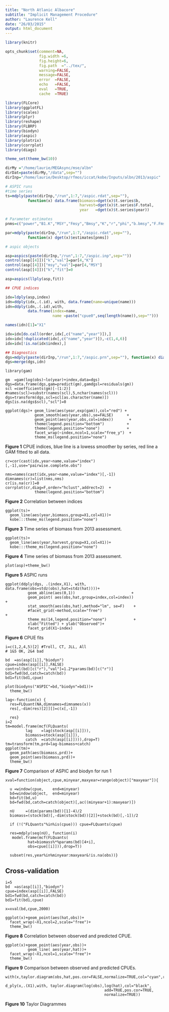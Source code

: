 ```yaml
---
title: "North Atlanic Albacore"
subtitle: "Implicit Management Procedure"
author: "Laurence Kell"
date: "26/03/2015"
output: html_document
---
```


```r
library(knitr)

opts_chunk$set(comment=NA, 
               fig.width =6, 
               fig.height=6,
               fig.path  ="../tex/",
               warning=FALSE, 
               message=FALSE, 
               error  =FALSE, 
               echo   =FALSE, 
               eval   =TRUE,
               cache  =TRUE)
```

```r
library(FLCore)
library(ggplotFL)
library(scales)
library(plyr)
library(reshape)
library(FLBRP)
library(biodyn)
library(aspic)
library(plotrix)
library(corrplot)
library(diags)

theme_set(theme_bw(10))

dirMy ="/home/laurie/MEGAsync/mse/albn"
dirDat=paste(dirMy,"/data",sep="")
dirInp="/home/laurie/Desktop/rfmos/iccat/kobe/Inputs/albn/2013/aspic"
```

```r
# ASPIC runs
#time series 
ts=mdply(paste(dirInp,"/run",1:7,"/aspic.rdat",sep=""),
          function(x) data.frame(biomass=dget(x)$t.series$b,
                                 harvest=dget(x)$t.series$F.total,
                                 year   =dget(x)$t.series$year))
```

```r
# Parameter estimates
pnms=c("power","B1.K","MSY","Fmsy","Bmsy","K","r","phi","b.bmsy","F.Fmsy","yield.eq")

par=mdply(paste(dirInp,"/run",1:7,"/aspic.rdat",sep=""),
          function(x) dget(x)$estimates[pnms])
```

```r
# aspic objects

asp=aspics(paste(dirInp,"/run",1:7,"/aspic.inp",sep=""))
control(asp[[4]])["k","val"]=par[4,"K"]
control(asp[[4]])["msy","val"]=par[4,"MSY"]
control(asp[[4]])["k","fit"]=0

asp=aspics(llply(asp,fit))
```

```r
## CPUE indices

idx=ldply(asp,index)
idn=ddply(idx,.(.id), with, data.frame(name=unique(name)))
idn=ddply(idn,.(.id),with, 
          data.frame(index=name,
                     name =paste("cpue0",seq(length(name)),sep="")))

names(idn)[1]="X1"

idx=idx[do.call(order,idx[,c("name","year")]),]
idx=idx[!duplicated(idx[,c("name","year")]),-c(1,4,6)]
idx=idx[!is.na(idx$index),]

## Diagnostics
dgs=mdply(paste(dirInp,"/run",1:7,"/aspic.prn",sep=""), function(x) diags(x,"aspic"))
dgs=merge(dgs,idn)
```

```rabn-imp-cpue
library(gam)

gm  =gam(log(obs)~lo(year)+index,data=dgs)
dgs=data.frame(dgs,gam=predict(gm),gamdgsl=residuals(gm))
scl =coefficients(gm)[-(1:2)]
#names(scl)=substr(names(scl),5,nchar(names(scl)))
dgs=transform(dgs,scl=scl[as.character(name)])
dgs[is.na(dgs$scl),"scl"]=0

ggplot(dgs)+ geom_line(aes(year,exp(gam)),col="red") +
             geom_smooth(aes(year,obs),se=FALSE)      +           
             geom_point(aes(year,obs,col=index))       +
             theme(legend.position="bottom")          +
             theme(legend.position="none")            +
             facet_wrap(~index,ncol=1,scale="free_y")  +
             theme_ms(legend.position="none")
```

**Figure 1** CPUE indices, blue line is a lowess smoother by series, red line a GAM fitted to all data.

```rabn-imp-cpueCor
cr=cor(cast(idx,year~name,value="index")[,-1],use="pairwise.complete.obs")

nms=names(cast(idx,year~name,value="index")[,-1])
dimnames(cr)=list(nms,nms)
cr[is.na(cr)]=0
corrplot(cr,diag=F,order="hclust",addrect=2)  +          
             theme(legend.position="bottom")  
```

**Figure 2** Correlation between indices


```rabn-imp-tsB
ggplot(ts)+
  geom_line(aes(year,biomass,group=X1,col=X1))+
  kobe:::theme_ms(legend.position="none")
```

**Figure 3** Time series of biomass from 2013 assessment.


```rabn-imp-tsF
ggplot(ts)+
  geom_line(aes(year,harvest,group=X1,col=X1))+
  kobe:::theme_ms(legend.position="none")
```

**Figure 4** Time series of biomass from 2013 assessment.


```rabn-imp-aspic
plot(asp)+theme_bw()
```

**Figure 5** ASPIC runs


```rabn-imp-diags
ggplot(ddply(dgs, .(index,X1), with, data.frame(obs=stdz(obs),hat=stdz(hat))))+
          geom_abline(aes(0,1))                         +
          geom_point( aes(obs,hat,group=index,col=index))                     +
          stat_smooth(aes(obs,hat),method="lm", se=F)    +
          #facet_grid(~method,scale="free")                                   +
          theme_ms(14,legend.position="none")            +
          xlab("Fitted") + ylab("Observed")+
          facet_grid(X1~index)
```

**Figure 6** CPUE fits


```rabn-imp-cf
i=c(1,2,4,5)[2] #Troll, CT, JLL, All
# 1&5 OK, 2&4 bad

bd  =as(asp[[i]],"biodyn")
cpue=index(asp[[i]],FALSE)
control(bd)[c("r"),"val"]=1.2*params(bd)[c("r")]
bd1=fwd(bd,catch=catch(bd))
bd1=fit(bd1,cpue)

plot(biodyns("ASPIC"=bd,"biodyn"=bd1))+
  theme_bw()
```


```rabn-imp-aspicOps
lag<-function(x) {
  res=FLQuant(NA,dimnames=dimnames(x))
  res[,-dim(res)[2]][]=c(x[,-1])
  
  res}
i=2
tm=model.frame(mcf(FLQuants(
         lag    =lag(stock(asp[[i]])),
         biomass=stock(asp[[i]]),
         catch  =catch(asp[[i]]))),drop=T)
tm=transform(tm,prd=lag-biomass+catch)
ggplot(tm)+
  geom_path(aes(biomass,prd))+
  geom_point(aes(biomass,prd))+
  theme_bw()
```

**Figure 7** Comparison of ASPIC and biodyn for run 1

```rabn-imp-xval
xval=function(object,cpue,minyear,maxyear=range(object)["maxyear"]){

  u =window(cpue,    end=minyear)
  bd=window(object,  end=minyear)
  bd=fit(bd,u)
  bd=fwd(bd,catch=catch(object)[,ac((minyear+1):maxyear)])
  
  nU     =(dim(params(bd))[1]-4)/2
  biomass=(stock(bd)[,-dim(stock(bd))[2]]+stock(bd)[,-1])/2
  
  if (!("FLQuants"%in%is(cpue))) cpue=FLQuants(cpue)
  
  res=mdply(seq(nU), function(i)
   model.frame(mcf(FLQuants(
          hat=biomass%*%params(bd)[4+i],
          obs=cpue[[i]])),drop=T))

  subset(res,year%in%minyear:maxyear&!is.na(obs))}
```

## Cross-validation

```rabn-imp-xval1
i=5
bd  =as(asp[[i]],"biodyn")
cpue=index(asp[[i]],FALSE)
bd1=fwd(bd,catch=catch(bd))
bd1=fit(bd1,cpue)

x=xval(bd,cpue,2000)

ggplot(x)+geom_point(aes(hat,obs))+
  facet_wrap(~X1,ncol=2,scale="free")+
  theme_bw()
```

**Figure 8** Correlation between observed and predicted CPUE.

```rabn-imp-xval2
ggplot(x)+geom_point(aes(year,obs))+
          geom_line( aes(year,hat))+
  facet_wrap(~X1,ncol=1,scale="free")+
  theme_bw()
```

**Figure 9** Comparison between observed and predicted CPUEs.


```rabn-imp-xval3
with(x,taylor.diagram(obs,hat,pos.cor=FALSE,normalize=TRUE,col="cyan",ref.sd=TRUE))

d_ply(x,.(X1),with, taylor.diagram(log(obs),log(hat),col="black",
                                            add=TRUE,pos.cor=TRUE,
                                            normalize=TRUE))
```

**Figure 10** Taylor Diagrammes

